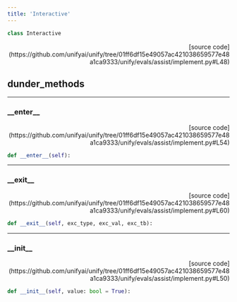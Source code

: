 ```yaml
---
title: 'Interactive'
---
```


```python
class Interactive
```

<p align="right">[source code](https://github.com/unifyai/unify/tree/01ff6df15e49057ac421038659577e48a1ca9333/unify/evals/assist/implement.py#L48)</p>



## dunder_methods

---

### \_\_enter\_\_

<p align="right">[source code](https://github.com/unifyai/unify/tree/01ff6df15e49057ac421038659577e48a1ca9333/unify/evals/assist/implement.py#L54)</p>

```python
def __enter__(self):
```



---

### \_\_exit\_\_

<p align="right">[source code](https://github.com/unifyai/unify/tree/01ff6df15e49057ac421038659577e48a1ca9333/unify/evals/assist/implement.py#L60)</p>

```python
def __exit__(self, exc_type, exc_val, exc_tb):
```



---

### \_\_init\_\_

<p align="right">[source code](https://github.com/unifyai/unify/tree/01ff6df15e49057ac421038659577e48a1ca9333/unify/evals/assist/implement.py#L50)</p>

```python
def __init__(self, value: bool = True):
```

